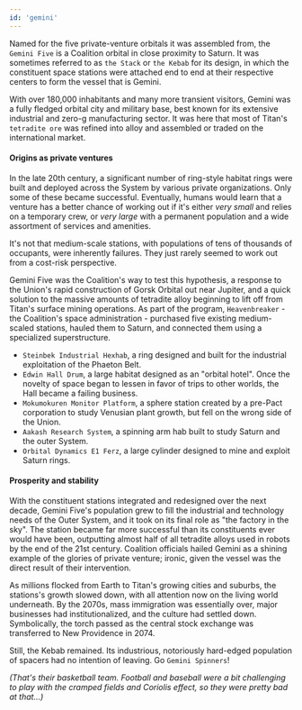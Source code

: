 ```yaml
---
id: 'gemini'
---
```



Named for the five private-venture orbitals it was assembled from, the `Gemini Five` is a Coalition orbital in close proximity to Saturn. It was sometimes referred to as `the Stack` or `the Kebab` for its design, in which the constituent space stations were attached end to end at their respective centers to form the vessel that is Gemini.

With over 180,000 inhabitants and many more transient visitors, Gemini was a fully fledged orbital city and military base, best known for its extensive industrial and zero-g manufacturing sector. It was here that most of Titan's `tetradite ore` was refined into alloy and assembled or traded on the international market.

#### Origins as private ventures

In the late 20th century, a significant number of ring-style habitat rings were built and deployed across the System by various private organizations. Only some of these became successful. Eventually, humans would learn that a venture has a better chance of working out if it's either *very small* and relies on a temporary crew, or *very large* with a permanent population and a wide assortment of services and amenities. 

It's not that medium-scale stations, with populations of tens of thousands of occupants, were inherently failures. They just rarely seemed to work out from a cost-risk perspective.

Gemini Five was the Coalition's way to test this hypothesis, a response to the Union's rapid construction of Gorsk Orbital out near Jupiter, and a quick solution to the massive amounts of tetradite alloy beginning to lift off from Titan's surface mining operations. As part of the program, `Heavenbreaker` - the Coalition's space administration - purchased five existing medium-scaled stations, hauled them to Saturn, and connected them using a specialized superstructure.

- `Steinbek Industrial Hexhab`, a ring designed and built for the industrial exploitation of the Phaeton Belt.
- `Edwin Hall Drum`, a large habitat designed as an "orbital hotel". Once the novelty of space began to lessen in favor of trips to other worlds, the Hall became a failing business.
- `Mokumokuren Monitor Platform`, a sphere station created by a pre-Pact corporation to study Venusian plant growth, but fell on the wrong side of the Union.
- `Aakash Research System`, a spinning arm hab built to study Saturn and the outer System.
- `Orbital Dynamics E1 Ferz`, a large cylinder designed to mine and exploit Saturn rings.

#### Prosperity and stability

With the constituent stations integrated and redesigned over the next decade, Gemini Five's population grew to fill the industrial and technology needs of the Outer System, and it took on its final role as "the factory in the sky". The station became far more successful than its constituents ever would have been, outputting almost half of all tetradite alloys used in robots by the end of the 21st century. Coalition officials hailed Gemini as a shining example of the glories of private venture; ironic, given the vessel was the direct result of their intervention.

As millions flocked from Earth to Titan's growing cities and suburbs, the stations's growth slowed down, with all attention now on the living world underneath. By the 2070s, mass immigration was essentially over, major businesses had institutionalized, and the culture had settled down. Symbolically, the torch passed as the central stock exchange was transferred to New Providence in 2074.

Still, the Kebab remained. Its industrious, notoriously hard-edged population of spacers had no intention of leaving. Go `Gemini Spinners`! 

*(That's their basketball team. Football and baseball were a bit challenging to play with the cramped fields and Coriolis effect, so they were pretty bad at that...)*